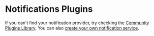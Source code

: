 
# Notifications Plugins

If you can't find your notification provider, try checking the [Community Plugins Library](https://medusajs.com/plugins/?filters=Notification&categories=Notification). You can also [create your own notification service](../../references/notification/classes/notification.AbstractNotificationService.mdx).

<DocCardList />